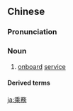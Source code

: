 {{also|乘务}}
==Chinese==
{{zh-forms|s=乘务}}

===Pronunciation===
{{zh-pron
|m=chéngwù
|cat=n
}}

===Noun===
{{zh-noun}}

# [[onboard]] [[service]]

====Derived terms====
{{zh-der|乘務員}}

[[ja:乘務]]